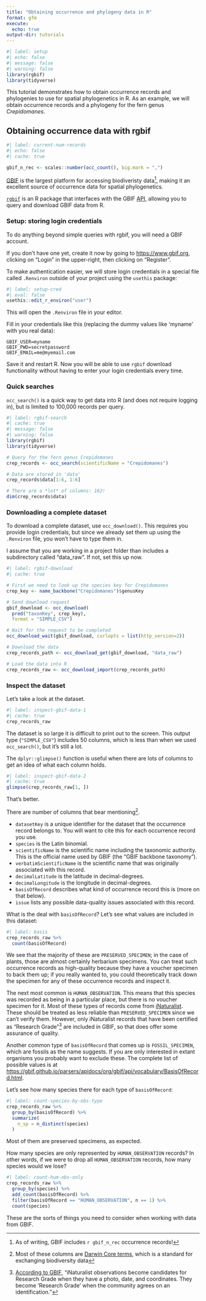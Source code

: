 ```yaml
---
title: "Obtaining occurrence and phylogeny data in R"
format: gfm
execute: 
  echo: true
output-dir: tutorials
---
```


```r
#| label: setup
#| echo: false
#| message: false
#| warning: false
library(rgbif)
library(tidyverse)
```

This tutorial demonstrates how to obtain occurrence records and phylogenies to use for spatial phylogenetics in R. As an example, we will obtain occurrence records and a phylogeny for the fern genus *Crepidomanes*.

## Obtaining occurrence data with rgbif

```r
#| label: current-num-records
#| echo: false
#| cache: true

gbif_n_rec <- scales::number(occ_count(), big.mark = ",")
```

[GBIF](https://www.gbif.org/) is the largest platform for accessing biodiveristy data^[As of writing, GBIF includes `r gbif_n_rec` occurrence records!], making it an excellent source of occurrence data for spatial phylogenetics.

[`rgbif`](https://docs.ropensci.org/rgbif/) is an R package that interfaces with the GBIF [API](https://en.wikipedia.org/wiki/API), allowing you to query and download GBIF data from R.

### Setup: storing login credentials

To do anything beyond simple queries with rgbif, you will need a GBIF account.

If you don't have one yet, create it now by going to <https://www.gbif.org>, clicking on "Login" in the upper-right, then clicking on "Register".

To make authentication easier, we will store login credentials in a special file called `.Renviron` outside of your project using the `usethis` package:

```r
#| label: setup-cred
#| eval: false
usethis::edit_r_environ("user")
```

This will open the `.Renviron` file in your editor.

Fill in your credentials like this (replacing the dummy values like 'myname' with you real data):

```
GBIF_USER=myname
GBIF_PWD=secretpassword
GBIF_EMAIL=me@myemail.com
```

Save it and restart R. Now you will be able to use `rgbif` download functionality without having to enter your login credentials every time.

### Quick searches

`occ_search()` is a quick way to get data into R (and does not require logging in), but is limited to 100,000 records per query.

```r
#| label: rgbif-search
#| cache: true
#| message: false
#| warning: false
library(rgbif)
library(tidyverse)

# Query for the fern genus Crepidomanes
crep_records <- occ_search(scientificName = "Crepidomanes")

# Data are stored in 'data'
crep_records$data[1:6, 1:6]

# There are a *lot* of columns: 162!
dim(crep_records$data)
```

### Downloading a complete dataset

To download a complete dataset, use `occ_download()`. This requires you provide login credentials, but since we already set them up using the `.Renviron` file, you won't have to type them in.

I assume that you are working in a project folder than includes a subdirectory called "data_raw". If not, set this up now.

```r
#| label: rgbif-download
#| cache: true

# First we need to look up the species key for Crepidomanes
crep_key <- name_backbone("Crepidomanes")$genusKey

# Send download request
gbif_download <- occ_download(
  pred("taxonKey", crep_key),
  format = "SIMPLE_CSV")

# Wait for the request to be completed
occ_download_wait(gbif_download, curlopts = list(http_version=2))

# Download the data
crep_records_path <- occ_download_get(gbif_download, "data_raw")

# Load the data into R
crep_records_raw <- occ_download_import(crep_records_path)
```

### Inspect the dataset

Let's take a look at the dataset.

```r
#| label: inspect-gbif-data-1
#| cache: true
crep_records_raw
```

The dataset is so large it is difficult to print out to the screen. This output type (`"SIMPLE_CSV"`) includes 50 columns, which is less than when we used `occ_search()`, but it's still a lot.

The `dplyr::glimpse()` function is useful when there are lots of columns to get an idea of what each column holds.

```r
#| label: inspect-gbif-data-2
#| cache: true
glimpse(crep_records_raw[1, ])
```

That's better.

There are number of columns that bear mentioning^[Most of these columns are [Darwin Core terms](https://www.gbif.org/darwin-core), which is a standard for exchanging biodiversity data].

- `datasetKey` is a unique identifier for the dataset that the occurrence record belongs to. You will want to cite this for each occurrence record you use.
- `species` is the Latin binomial.
- `scientificName` is the scientific name including the taxonomic authority. This is the official name used by GBIF (the "GBIF backbone taxonomy").
- `verbatimScientificName` is the scientific name that was originally associated with this record.
- `decimalLatitude` is the latitude in decimal-degrees.
- `decimalLongitude` is the longitude in decimal-degrees.
- `basisOfRecord` describes what kind of occurrence record this is (more on that below).
- `issue` lists any possible data-quality issues associated with this record.

What is the deal with `basisOfRecord`? Let's see what values are included in this dataset:

```r
#| label: basis
crep_records_raw %>%
  count(basisOfRecord)
```

We see that the majority of these are `PRESERVED_SPECIMEN`; in the case of plants, those are almost certainly herbarium specimens.
You can treat such occurrence records as high-quality because they have a voucher specimen to back them up; if you really wanted to, you could theoretically track down the specimen for any of these occurrence records and inspect it.

The next most common is `HUMAN_OBSERVATION`. This means that this species was recorded as being in a particular place, but there is no voucher specimen for it. Most of these types of records come from [iNaturalist](https://www.inaturalist.org/). These should be treated as less reliable than `PRESERVED_SPECIMEN` since we can't verify them. However, only iNaturalist records that have been certified as "Research Grade"^[[According to GBIF](https://www.gbif.org/dataset/50c9509d-22c7-4a22-a47d-8c48425ef4a7), "iNaturalist observations become candidates for Research Grade when they have a photo, date, and coordinates. They become 'Research Grade' when the community agrees on an identification."] are included in GBIF, so that does offer some assurance of quality.

Another common type of `basisOfRecord` that comes up is `FOSSIL_SPECIMEN`, which are fossils as the name suggests. If you are only interested in extant organisms you probably want to exclude these. The complete list of possible values is at <https://gbif.github.io/parsers/apidocs/org/gbif/api/vocabulary/BasisOfRecord.html>.

Let's see how many species there for each type of `basisOfRecord`:

```r
#| label: count-species-by-obs-type
crep_records_raw %>%
  group_by(basisOfRecord) %>%
  summarize(
    n_sp = n_distinct(species)
  )
```

Most of them are preserved specimens, as expected.

How many species are only represented by `HUMAN_OBSERVATION` records? In other words, if we were to drop all `HUMAN_OBSERVATION` records, how many species would we lose?

```r
#| label: count-hum-obs-only
crep_records_raw %>%
  group_by(species) %>%
  add_count(basisOfRecord) %>%
  filter(basisOfRecord == "HUMAN_OBSERVATION", n == 1) %>%
  count(species)
```

These are the sorts of things you need to consider when working with data from GBIF.
